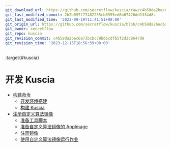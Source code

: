 ```yaml
---
git_download_url: https://github.com/secretflow/kuscia/raw/c4b58da2bec6a73bcbc79bd6cdfb5f2d3c8647d9/docs/development/index.rst
git_last_modified_commit: 2b2b097f77482255cb0955ed6b67426dd1334d8c
git_last_modified_time: '2023-09-19T11:41:51+08:00'
git_origin_url: https://github.com/secretflow/kuscia/blob/c4b58da2bec6a73bcbc79bd6cdfb5f2d3c8647d9/docs/development/index.rst
git_owner: secretflow
git_repo: kuscia
git_revision_commit: c4b58da2bec6a73bcbc79bd6cdfb5f2d3c8647d9
git_revision_time: '2023-12-15T18:58:59+08:00'
---
```


:target{#kuscia}

# 开发 Kuscia

<TableOfContents>


  - [构建命令](build_kuscia_cn.mdx)
    - [开发环境搭建](build_kuscia_cn.mdx#id2)
    - [构建 Kuscia](build_kuscia_cn.mdx#kuscia)
  - [注册自定义算法镜像](register_custom_image.mdx)
    - [准备工具脚本](register_custom_image.mdx#id2)
    - [准备自定义算法镜像的 AppImage](register_custom_image.mdx#appimage)
    - [注册镜像](register_custom_image.mdx#id5)
    - [使用自定义算法镜像运行作业](register_custom_image.mdx#id8)
</TableOfContents>
